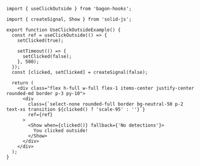 ```tsx
import { useClickOutside } from 'bagon-hooks';

import { createSignal, Show } from 'solid-js';

export function UseClickOutsideExample() {
  const ref = useClickOutside(() => {
    setClicked(true);

    setTimeout(() => {
      setClicked(false);
    }, 500);
  });
  const [clicked, setClicked] = createSignal(false);

  return (
    <div class="flex h-full w-full flex-1 items-center justify-center rounded-md border p-3 py-10">
      <div
        class={`select-none rounded-full border bg-neutral-50 p-2 text-xs transition ${clicked() ? 'scale-95' : ''}`}
        ref={ref}
      >
        <Show when={clicked()} fallback={'No detections'}>
          You clicked outside!
        </Show>
      </div>
    </div>
  );
}
```

